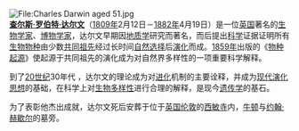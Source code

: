 [[File:Charles_Darwin_aged_51.jpg|File:Charles Darwin aged 51.jpg]]
<br/>
'''[[查尔斯·罗伯特·达尔文|查尔斯·罗伯特·达尔文]]'''（[[1809年|1809年]]2月12日－[[1882年|1882年]]4月19日）是一位[[英国|英国]]著名的[[生物学家|生物学家]]、[[博物学家|博物学家]]，达尔文早期因[[地质学|地质学]]研究而著名，而后提出[[科学|科学]]证据证明所有[[生物|生物]][[物种|物种]]由少数[[共同祖先|共同祖先]]经过长时间[[自然选择|自然选择]]后[[演化|演化]]而成。[[1859年|1859年]]出版的《[[物种起源|物种起源]]》使起源于共同祖先的演化成为对自然界多样性的一项重要科学解释。

到了[[20世纪|20世纪]]30年代 ，达尔文的理论成为对[[进化|进化]]机制的主要诠释，并成为[[现代演化思想|现代演化思想]]的基础，在科学上对[[生物多样性|生物多样性]]进行合理的解释，是现今[[遗传学|遗传学]]的基石。

为了表彰他杰出成就，达尔文死后安葬于位于[[英国|英国]][[伦敦|伦敦]]的[[西敏寺|西敏寺]]内，[[牛顿|牛顿]]与[[约翰·赫歇尔|约翰·赫歇尔]]的墓旁。